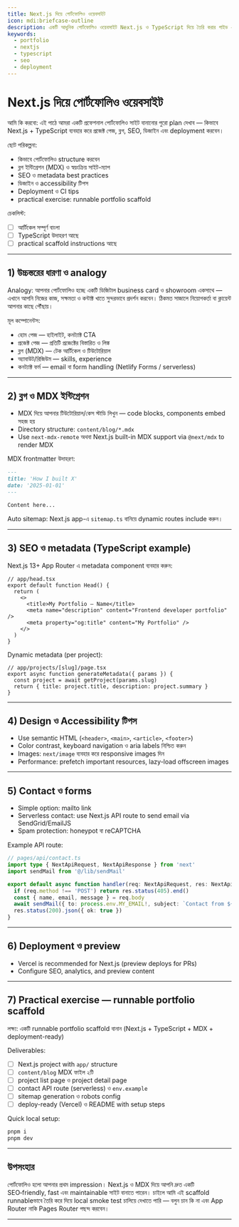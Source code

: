```yaml
---
title: Next.js দিয়ে পোর্টফোলিও ওয়েবসাইট
icon: mdi:briefcase-outline
description: একটি আধুনিক পোর্টফোলিও ওয়েবসাইট Next.js ও TypeScript দিয়ে তৈরি করার গাইড — ব্লগ ইন্টিগ্রেশন, SEO, deployment ও design tips সহ
keywords:
  - portfolio
  - nextjs
  - typescript
  - seo
  - deployment
---
```


# Next.js দিয়ে পোর্টফোলিও ওয়েবসাইট

আমি কি করবো: এই পাঠে আমরা একটি প্রফেশনাল পোর্টফোলিও সাইট বানানোর পুরো plan দেখাব — কিভাবে Next.js + TypeScript ব্যবহার করে প্রজেক্ট পেজ, ব্লগ, SEO, ডিজাইন এবং deployment করবেন।

ছোট পরিকল্পনা:
- কিভাবে পোর্টফোলিও structure করবেন
- ব্লগ ইন্টিগ্রেশন (MDX) ও স্বয়ংক্রিয় সাইট-ম্যাপ
- SEO ও metadata best practices
- ডিজাইন ও accessibility টিপস
- Deployment ও CI tips
- practical exercise: runnable portfolio scaffold

চেকলিস্ট:
- [ ] আর্টিকেল সম্পূর্ণ বাংলা
- [ ] TypeScript উদাহরণ আছে
- [ ] practical scaffold instructions আছে

---

## 1) উচ্চস্তরের ধারণা ও analogy

Analogy: আপনার পোর্টফোলিও হচ্ছে একটি ডিজিটাল business card ও showroom একসাথে — এখানে আপনি নিজের কাজ, সক্ষমতা ও কন্টাক্ট খাতে সুন্দরভাবে প্রদর্শন করবেন। ঠিকমত সাজালে নিয়োগকর্তা বা ক্লায়েন্ট আপনার কাছে পৌঁছায়।

মূল কম্পোনেন্টস:
- হোম পেজ — হাইলাইট, কনট্যাক্ট CTA
- প্রজেক্ট পেজ — প্রতিটি প্রজেক্টের বিস্তারিত ও লিঙ্ক
- ব্লগ (MDX) — টেক আর্টিকেল ও টিউটোরিয়াল
- অ্যাবাউট/রিজিউম — skills, experience
- কনট্যাক্ট ফর্ম — email বা form handling (Netlify Forms / serverless)

---

## 2) ব্লগ ও MDX ইন্টিগ্রেশন

- MDX দিয়ে আপনার টিউটোরিয়াল/কেস স্টাডি লিখুন — code blocks, components embed সহজ হয়
- Directory structure: `content/blog/*.mdx`
- Use `next-mdx-remote` অথবা Next.js built-in MDX support via `@next/mdx` to render MDX

MDX frontmatter উদাহরণ:

```md
---
title: 'How I built X'
date: '2025-01-01'
---

Content here...
```

Auto sitemap: Next.js app-এ `sitemap.ts` বানিয়ে dynamic routes include করুন।

---

## 3) SEO ও metadata (TypeScript example)

Next.js 13+ App Router এ metadata component ব্যবহার করুন:

```tsx
// app/head.tsx
export default function Head() {
  return (
    <>
      <title>My Portfolio — Name</title>
      <meta name="description" content="Frontend developer portfolio" />
      <meta property="og:title" content="My Portfolio" />
    </>
  )
}
```

Dynamic metadata (per project):

```tsx
// app/projects/[slug]/page.tsx
export async function generateMetadata({ params }) {
  const project = await getProject(params.slug)
  return { title: project.title, description: project.summary }
}
```

---

## 4) Design ও Accessibility টিপস

- Use semantic HTML (`<header>`, `<main>`, `<article>`, `<footer>`)
- Color contrast, keyboard navigation ও aria labels নিশ্চিত করুন
- Images: `next/image` ব্যবহার করে responsive images দিন
- Performance: prefetch important resources, lazy-load offscreen images

---

## 5) Contact ও forms

- Simple option: mailto link
- Serverless contact: use Next.js API route to send email via SendGrid/EmailJS
- Spam protection: honeypot বা reCAPTCHA

Example API route:

```ts
// pages/api/contact.ts
import type { NextApiRequest, NextApiResponse } from 'next'
import sendMail from '@/lib/sendMail'

export default async function handler(req: NextApiRequest, res: NextApiResponse) {
  if (req.method !== 'POST') return res.status(405).end()
  const { name, email, message } = req.body
  await sendMail({ to: process.env.MY_EMAIL!, subject: `Contact from ${name}`, text: message })
  res.status(200).json({ ok: true })
}
```

---

## 6) Deployment ও preview

- Vercel is recommended for Next.js (preview deploys for PRs)
- Configure SEO, analytics, and preview content

---

## 7) Practical exercise — runnable portfolio scaffold

লক্ষ্য: একটি runnable portfolio scaffold বানান (Next.js + TypeScript + MDX + deployment-ready)

Deliverables:
- [ ] Next.js project with `app/` structure
- [ ] `content/blog` MDX ফাইল ২টি
- [ ] project list page ও project detail page
- [ ] contact API route (serverless) ও `env.example`
- [ ] sitemap generation ও robots config
- [ ] deploy-ready (Vercel) ও README with setup steps

Quick local setup:

```bash
pnpm i
pnpm dev
```

---

## উপসংহার

পোর্টফোলিও হলো আপনার প্রথম impression। Next.js ও MDX দিয়ে আপনি দ্রুত একটি SEO‑friendly, fast এবং maintainable সাইট বানাতে পারেন। চাইলে আমি এই scaffold runnableভাবে তৈরি করে দিয়ে local smoke test চালিয়ে দেখাতে পারি — বলুন চান কি না এবং App Router নাকি Pages Router পছন্দ করবেন।

---
